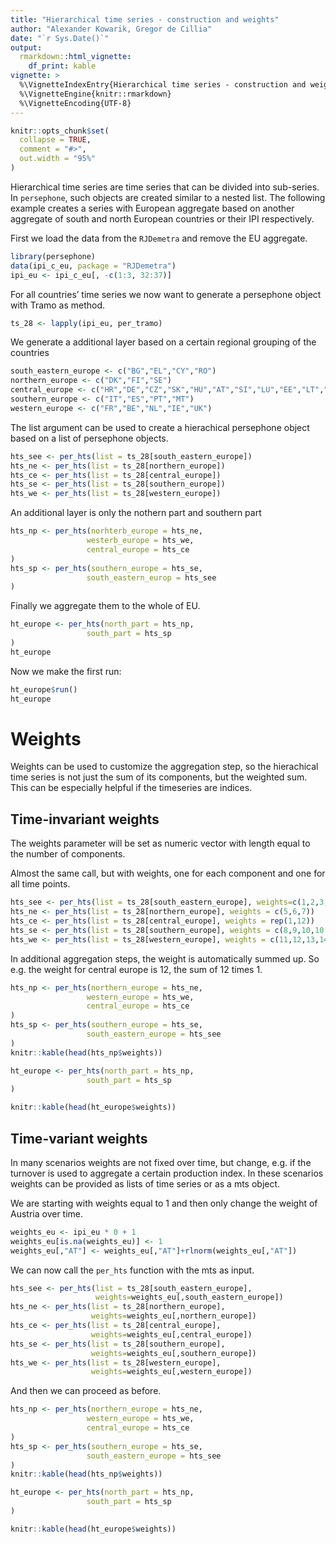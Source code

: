 ```yaml
---
title: "Hierarchical time series - construction and weights"
author: "Alexander Kowarik, Gregor de Cillia"
date: "`r Sys.Date()`"
output:
  rmarkdown::html_vignette:
    df_print: kable
vignette: >
  %\VignetteIndexEntry{Hierarchical time series - construction and weights}
  %\VignetteEngine{knitr::rmarkdown}
  %\VignetteEncoding{UTF-8}
---
```


```r
knitr::opts_chunk$set(
  collapse = TRUE,
  comment = "#>",
  out.width = "95%"
)
```

Hierarchical time series are time series that can be divided into sub-series.
In `persephone`, such objects are created similar to a nested list. The
following example creates a series with European aggregate based on another aggregate of south and north European countries or their IPI respectively.

First we load the data from the `RJDemetra` and remove the EU aggregate.
```r
library(persephone)
data(ipi_c_eu, package = "RJDemetra")
ipi_eu <- ipi_c_eu[, -c(1:3, 32:37)]
```

For all countries' time series we now want to generate a persephone object with Tramo as method.
```r
ts_28 <- lapply(ipi_eu, per_tramo)
```

We generate a additional layer based on a certain regional grouping of the countries

```r
south_eastern_europe <- c("BG","EL","CY","RO")
northern_europe <- c("DK","FI","SE")
central_europe <- c("HR","DE","CZ","SK","HU","AT","SI","LU","EE","LT","LV","PL")
southern_europe <- c("IT","ES","PT","MT")
western_europe <- c("FR","BE","NL","IE","UK")
```

The list argument can be used to create a hierachical persephone object based on a list of persephone objects.

```r
hts_see <- per_hts(list = ts_28[south_eastern_europe])
hts_ne <- per_hts(list = ts_28[northern_europe])
hts_ce <- per_hts(list = ts_28[central_europe])
hts_se <- per_hts(list = ts_28[southern_europe])
hts_we <- per_hts(list = ts_28[western_europe])
```


An additional layer is only the nothern part and southern part
```r
hts_np <- per_hts(norhterb_europe = hts_ne,
                 westerb_europe = hts_we,
                 central_europe = hts_ce
)
hts_sp <- per_hts(southern_europe = hts_se,
                 south_eastern_europ = hts_see
)
```

Finally we aggregate them to the whole of EU.
```r
ht_europe <- per_hts(north_part = hts_np,
                 south_part = hts_sp
)
ht_europe
```

Now we make the first run:
```r
ht_europe$run()
ht_europe
```


# Weights

Weights can be used to customize the aggregation step, so the hierachical time series is not just the sum of its components, but the weighted sum. This can be especially helpful if the timeseries are indices.

## Time-invariant weights

The weights parameter will be set as numeric vector with length equal to the number of components.

Almost the same call, but with weights, one for each component and one for all time points.
```r
hts_see <- per_hts(list = ts_28[south_eastern_europe], weights=c(1,2,3,4))
hts_ne <- per_hts(list = ts_28[northern_europe], weights = c(5,6,7))
hts_ce <- per_hts(list = ts_28[central_europe], weights = rep(1,12))
hts_se <- per_hts(list = ts_28[southern_europe], weights = c(8,9,10,10.5))
hts_we <- per_hts(list = ts_28[western_europe], weights = c(11,12,13,14,15))
```

In additional aggregation steps, the weight is automatically summed up. So e.g. the weight for central europe is 12, the sum of 12 times 1.
```r
hts_np <- per_hts(northern_europe = hts_ne,
                 western_europe = hts_we,
                 central_europe = hts_ce
)
hts_sp <- per_hts(southern_europe = hts_se,
                 south_eastern_europe = hts_see
)
knitr::kable(head(hts_np$weights))
```


```r
ht_europe <- per_hts(north_part = hts_np,
                 south_part = hts_sp
)

knitr::kable(head(ht_europe$weights))
```


## Time-variant weights

In many scenarios weights are not fixed over time, but change, e.g. if the turnover is used to aggregate a certain production index. In these scenarios weights can be provided as lists of time series or as a mts object.

We are starting with weights equal to 1 and then only change the weight of Austria over time.

```r
weights_eu <- ipi_eu * 0 + 1
weights_eu[is.na(weights_eu)] <- 1
weights_eu[,"AT"] <- weights_eu[,"AT"]+rlnorm(weights_eu[,"AT"])
```


We can now call the `per_hts` function with the mts as input.
```r
hts_see <- per_hts(list = ts_28[south_eastern_europe],
                   weights=weights_eu[,south_eastern_europe])
hts_ne <- per_hts(list = ts_28[northern_europe],
                  weights=weights_eu[,northern_europe])
hts_ce <- per_hts(list = ts_28[central_europe],
                  weights=weights_eu[,central_europe])
hts_se <- per_hts(list = ts_28[southern_europe],
                  weights=weights_eu[,southern_europe])
hts_we <- per_hts(list = ts_28[western_europe],
                  weights=weights_eu[,western_europe])
```

And then we can proceed as before.

```r
hts_np <- per_hts(northern_europe = hts_ne,
                 western_europe = hts_we,
                 central_europe = hts_ce
)
hts_sp <- per_hts(southern_europe = hts_se,
                 south_eastern_europe = hts_see
)
knitr::kable(head(hts_np$weights))
```


```r
ht_europe <- per_hts(north_part = hts_np,
                 south_part = hts_sp
)

knitr::kable(head(ht_europe$weights))
```
